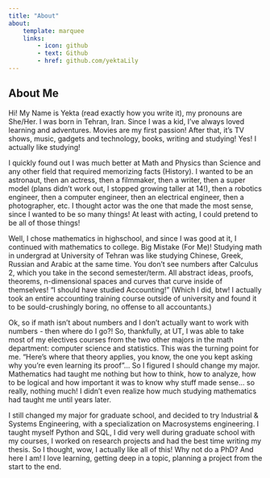```yaml
---
title: "About"
about:
    template: marquee
    links:
        - icon: github
        - text: Github
        - href: github.com/yektaLily 
---
```


## About Me 

Hi! My Name is Yekta (read exactly how you write it), my pronouns are She/Her. I was born in Tehran, Iran. Since I was a kid, I've always loved learning and adventures. Movies are my first passion! After that, it's TV shows, music, gadgets and technology, books, writing and studying! Yes! I actually like studying! 

I quickly found out I was much better at Math and Physics than Science and any other field that required memorizing facts (History). I wanted to be an astronaut, then an actress, then a filmmaker, then a writer, then a super model (plans didn't work out, I stopped growing taller at 14!), then a robotics engineer, then a computer engineer, then an electrical engineer, then a photographer, etc. I thought actor was the one that made the most sense, since I wanted to be so many things! At least with acting, I could pretend to be all of those things!

Well, I chose mathematics in highschool, and since I was good at it, I continued with mathematics to college. Big Mistake (For Me)! Studying math in undergrad at University of Tehran was like studying Chinese, Greek, Russian and Arabic at the same time. You don't see numbers after Calculus 2, which you take in the second semester/term. All abstract ideas, proofs, theorems, n-dimensional spaces and curves that curve inside of themselves! "I should have studied Accounting!" (Which I did, btw! I actually took an entire accounting training course outside of university and found it to be sould-crushingly boring, no offense to all accountants.)

Ok, so if math isn't about numbers and I don't actually want to work with numbers - then where do I go?! So, thankfully, at UT, I was able to take most of my electives courses from the two other majors in the math department: computer science and statistics. This was the turning point for me. "Here's where that theory applies, you know, the one you kept asking why you're even learning its proof"... So I figured I should change my major. Mathematics had taught me nothing but how to think, how to analyze, how to be logical and how important it was to know why stuff made sense... so really, nothing much! I didn't even realize how much studying mathematics had taught me until years later. 

I still changed my major for graduate school, and decided to try Industrial & Systems Engineering, with a specialization on Macrosystems engineering. I taught myself Python and SQL, I did very well during graduate school with my courses, I worked on research projects and had the best time writing my thesis. So I thought, wow, I actually like all of this! Why not do a PhD? And here I am! I love learning, getting deep in a topic, planning a project from the start to the end.  